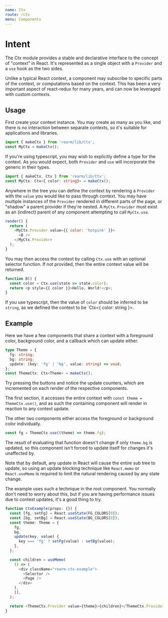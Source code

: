 ```yaml
---
name: Ctx
route: /ctx
menu: Components
---
```



# Intent

The Ctx module provides a stable and declarative interface to the concept of "context" in React. It's represented as a single object with
a `Provider` and a `use` hook as the two sides.

Unlike a typical React context, a component may subscribe to specific parts of the context,
or computations based on the context. This has been a very important aspect of react-redux for many years, and can
now be leveraged with custom contexts.

## Usage

First create your context instance. You may create as many as you like, and there is no interaction
between separate contexts, so it's suitable for applications and libraries.

```javascript
import { makeCtx } from 'rearm/lib/Ctx';
const MyCtx = makeCtx();
```

If you're using typescript, you may wish to explicitly define a type for the context. As you would expect,
both `Provider` and `use` will incorporate the generic in their types.

```typescript
import { makeCtx, Ctx } from 'rearm/lib/Ctx';
const MyCtx: Ctx<{ color: string}> = makeCtx();
```

Anywhere in the tree you can define the context by rendering a `Provider` with the `value`
you would like to pass through context. You may have multiple instances of the `Provider` rendered
in different parts of the page, or "shadow" a parent provider if they're nested. A `MyCtx.Provider`
must exist as an (indirect) parent of any component attempting to call `MyCtx.use`.

```javascript
render() {
  return (
    <MyCtx.Provider value={{ color: 'hotpink' }}>
      <B />
    </MyCtx.Provider>
  );
}
```

You may then access the context by calling `Ctx.use` with an optional selector function. If not provided,
then the entire context value will be returned.

```javascript
function B() {
  const color = Ctx.use(state => state.color);
  return <p style={{ color }}>Hello, World!</p>;
}
```

If you use typescript, then the value of `color` should be inferred to be `string`, as we defined
the context to be `Ctx<{ color: string }>.

## Example

Here we have a few components that share a context with a foreground color, background color,
and a callback which can update either.

```typescript
type Theme = {
  fg: string;
  bg: string;
  update: (key: 'fg' | 'bg', value: string) => void;
};
const ThemeCtx: Ctx<Theme> = makeCtx();
```

Try pressing the buttons and notice the update counters, which are incremented on
each render of the respective components.

<CtxExample />

The first section, it accesses the entire context with `const theme = ThemeCtx.use()`, and as
such the containing component will render in reaction to any context update.

The other two components either access the foreground or background color individually.

```typescript
const fg = ThemeCtx.use((theme) => theme.fg);
```

The result of evaluating that function doesn't change if only `theme.bg` is updated, so this
component isn't forced to update itself for changes it's unaffected by.

Note that by default, any update in React will cause the entire sub tree to update, so using
an update blocking technique like `React.memo` or `React.useMemo` is required to limit the
natural rendering caused by any state change.

The example uses such a technique in the root component. You normally don't need to worry about this,
but if you are having performance issues due to context updates, it's a good thing to try.

```typescript
function CtxExample(props: {}) {
  const [fg, setFg] = React.useState(FG_COLORS[0]);
  const [bg, setBg] = React.useState(BG_COLORS[0]);
  const theme: Theme = {
    fg,
    bg,
    update(key, value) {
      key === 'fg' ? setFg(value) : setBg(value);
    },
  };

  const children = useMemo(
    () => (
      <div className="rearm-ctx-example">
        <Selector />
        <Page />
      </div>
    ),
    [],
  );

  return <ThemeCtx.Provider value={theme}>{children}</ThemeCtx.Provider>;
}
```
